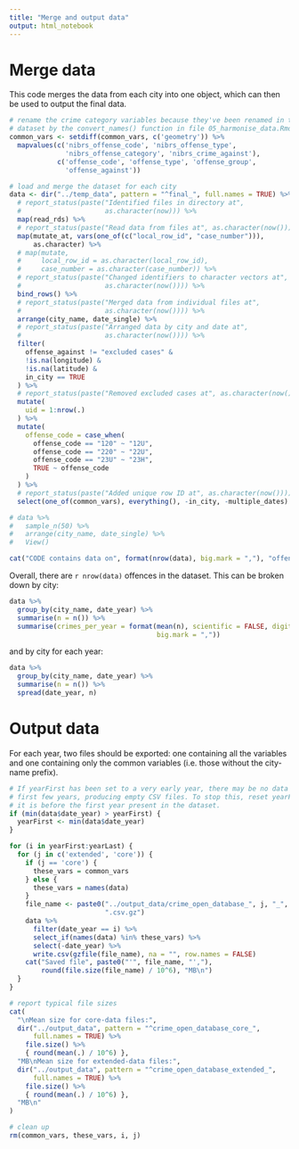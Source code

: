 ```yaml
---
title: "Merge and output data"
output: html_notebook
---
```



# Merge data

This code merges the data from each city into one object, which can then be used
to output the final data.

```r
# rename the crime category variables because they've been renamed in the 
# dataset by the convert_names() function in file 05_harmonise_data.Rmd
common_vars <- setdiff(common_vars, c('geometry')) %>% 
  mapvalues(c('nibrs_offense_code', 'nibrs_offense_type', 
              'nibrs_offense_category', 'nibrs_crime_against'), 
            c('offense_code', 'offense_type', 'offense_group', 
              'offense_against'))

# load and merge the dataset for each city
data <- dir("../temp_data", pattern = "^final_", full.names = TRUE) %>% 
  # report_status(paste("Identified files in directory at", 
  #                     as.character(now))) %>% 
  map(read_rds) %>% 
  # report_status(paste("Read data from files at", as.character(now()))) %>% 
  map(mutate_at, vars(one_of(c("local_row_id", "case_number"))), 
      as.character) %>% 
  # map(mutate, 
  #     local_row_id = as.character(local_row_id),
  #     case_number = as.character(case_number)) %>% 
  # report_status(paste("Changed identifiers to character vectors at", 
  #                     as.character(now()))) %>% 
  bind_rows() %>% 
  # report_status(paste("Merged data from individual files at", 
  #                     as.character(now()))) %>% 
  arrange(city_name, date_single) %>% 
  # report_status(paste("Arranged data by city and date at", 
  #                     as.character(now()))) %>% 
  filter(
    offense_against != "excluded cases" & 
    !is.na(longitude) &
    !is.na(latitude) &
    in_city == TRUE
  ) %>%
  # report_status(paste("Removed excluded cases at", as.character(now()))) %>% 
  mutate(
    uid = 1:nrow(.)
  ) %>% 
  mutate(
    offense_code = case_when(
      offense_code == "120" ~ "12U",
      offense_code == "220" ~ "22U",
      offense_code == "23U" ~ "23H",
      TRUE ~ offense_code
    )
  ) %>% 
  # report_status(paste("Added unique row ID at", as.character(now()))) %>% 
  select(one_of(common_vars), everything(), -in_city, -multiple_dates)

# data %>%
#   sample_n(50) %>%
#   arrange(city_name, date_single) %>%
#   View()

cat("CODE contains data on", format(nrow(data), big.mark = ","), "offenses\n")
```

Overall, there are `r nrow(data)` offences in the dataset. This can be broken
down by city:

```r
data %>% 
  group_by(city_name, date_year) %>% 
  summarise(n = n()) %>% 
  summarise(crimes_per_year = format(mean(n), scientific = FALSE, digits = 0, 
                                     big.mark = ","))
```

and by city for each year:

```r
data %>% 
  group_by(city_name, date_year) %>% 
  summarise(n = n()) %>% 
  spread(date_year, n)
```


# Output data

For each year, two files should be exported: one containing all the variables 
and one containing only the common variables (i.e. those without the city-name 
prefix).

```r
# If yearFirst has been set to a very early year, there may be no data for the 
# first few years, producing empty CSV files. To stop this, reset yearFirst if 
# it is before the first year present in the dataset.
if (min(data$date_year) > yearFirst) {
  yearFirst <- min(data$date_year)
}

for (i in yearFirst:yearLast) {
  for (j in c('extended', 'core')) {
    if (j == 'core') {
      these_vars = common_vars
    } else {
      these_vars = names(data)
    }
    file_name <- paste0("../output_data/crime_open_database_", j, "_", i, 
                        ".csv.gz")
    data %>%
      filter(date_year == i) %>%
      select_if(names(data) %in% these_vars) %>%
      select(-date_year) %>% 
      write.csv(gzfile(file_name), na = "", row.names = FALSE)
    cat("Saved file", paste0("'", file_name, "',"), 
        round(file.size(file_name) / 10^6), "MB\n")
  }
}

# report typical file sizes
cat(
  "\nMean size for core-data files:", 
  dir("../output_data", pattern = "^crime_open_database_core_", 
      full.names = TRUE) %>% 
    file.size() %>% 
    { round(mean(.) / 10^6) },
  "MB\nMean size for extended-data files:",
  dir("../output_data", pattern = "^crime_open_database_extended_", 
      full.names = TRUE) %>% 
    file.size() %>% 
    { round(mean(.) / 10^6) },
  "MB\n"
)

# clean up
rm(common_vars, these_vars, i, j)

```

